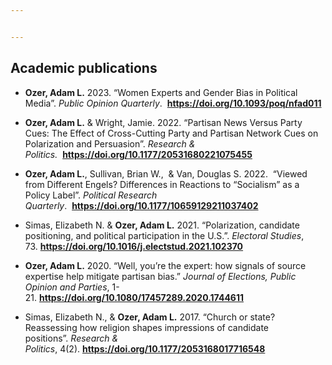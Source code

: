 ---


---

## Academic publications

-   **Ozer, Adam L.** 2023. “Women Experts and Gender Bias in Political Media”. *Public Opinion Quarterly*.  [**https://doi.org/10.1093/poq/nfad011**](https://doi.org/10.1093/poq/nfad011)

-   **Ozer, Adam L.** & Wright, Jamie. 2022. “Partisan News Versus Party Cues: The Effect of Cross-Cutting Party and Partisan Network Cues on Polarization and Persuasion”. *Research & Politics.*  [**https://doi.org/10.1177/20531680221075455**](https://doi.org/10.1177/20531680221075455)

-   **Ozer, Adam L.**, Sullivan, Brian W.,  & Van, Douglas S. 2022.  "Viewed from Different Engels? Differences in Reactions to “Socialism” as a Policy Label". *Political Research Quarterly*.  [**https://doi.org/10.1177/10659129211037402**](https://doi.org/10.1177/10659129211037402)

-   Simas, Elizabeth N. & **Ozer, Adam L.** 2021. “Polarization, candidate positioning, and political participation in the U.S.”. *Electoral Studies*, 73. [**https://doi.org/10.1016/j.electstud.2021.102370**](https://doi.org/10.1016/j.electstud.2021.102370)

-   **Ozer, Adam L.** 2020. "Well, you’re the expert: how signals of source expertise help mitigate partisan bias." *Journal of Elections, Public Opinion and Parties*, 1-21. [**https://doi.org/10.1080/17457289.2020.1744611**](https://doi.org/10.1080/17457289.2020.1744611)

-   Simas, Elizabeth N., & **Ozer, Adam L.** 2017. "Church or state? Reassessing how religion shapes impressions of candidate positions". *Research & Politics*, 4(2). [**https://doi.org/10.1177/2053168017716548**](https://doi.org/10.1177%2F2053168017716548)
